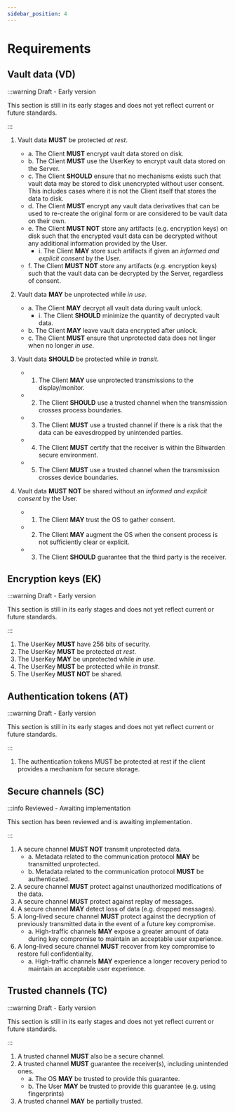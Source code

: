 ```yaml
---
sidebar_position: 4
---
```


# Requirements

## Vault data (VD)

:::warning Draft - Early version

This section is still in its early stages and does not yet reflect current or future standards.

:::

1. Vault data **MUST** be protected _at rest_.

   - a. The Client **MUST** encrypt vault data stored on disk.
   - b. The Client **MUST** use the UserKey to encrypt vault data stored on the Server.
   - c. The Client **SHOULD** ensure that no mechanisms exists such that vault data may be stored to
     disk unencrypted without user consent. This includes cases where it is not the Client itself
     that stores the data to disk.
   - d. The Client **MUST** encrypt any vault data derivatives that can be used to re-create the
     original form or are considered to be vault data on their own.
   - e. The Client **MUST NOT** store any artifacts (e.g. encryption keys) on disk such that the
     encrypted vault data can be decrypted without any additional information provided by the User.
     - i. The Client **MAY** store such artifacts if given an _informed and explicit consent_ by the
       User.
   - f. The Client **MUST NOT** store any artifacts (e.g. encryption keys) such that the vault data
     can be decrypted by the Server, regardless of consent.

2. Vault data **MAY** be unprotected while _in use_.

   - a. The Client **MAY** decrypt all vault data during vault unlock.
     - i. The Client **SHOULD** minimize the quantity of decrypted vault data.
   - b. The Client **MAY** leave vault data encrypted after unlock.
   - c. The Client **MUST** ensure that unprotected data does not linger when no longer _in use_.

3. Vault data **SHOULD** be protected while _in transit_.

   - 1. The Client **MAY** use unprotected transmissions to the display/monitor.
   - 2. The Client **SHOULD** use a trusted channel when the transmission crosses process
        boundaries.
   - 3. The Client **MUST** use a trusted channel if there is a risk that the data can be
        eavesdropped by unintended parties.
   - 4. The Client **MUST** certify that the receiver is within the Bitwarden secure environment.
   - 5. The Client **MUST** use a trusted channel when the transmission crosses device boundaries.

4. Vault data **MUST NOT** be shared without an _informed and explicit consent_ by the User.

   - 1. The Client **MAY** trust the OS to gather consent.
   - 2. The Client **MAY** augment the OS when the consent process is not sufficiently clear or
        explicit.
   - 3. The Client **SHOULD** guarantee that the third party is the receiver.

## Encryption keys (EK)

:::warning Draft - Early version

This section is still in its early stages and does not yet reflect current or future standards.

:::

1. The UserKey **MUST** have 256 bits of security.
2. The UserKey **MUST** be protected _at rest_.
3. The UserKey **MAY** be unprotected while _in use_.
4. The UserKey **MUST** be protected while _in transit_.
5. The UserKey **MUST NOT** be shared.

## Authentication tokens (AT)

:::warning Draft - Early version

This section is still in its early stages and does not yet reflect current or future standards.

:::

1. The authentication tokens MUST be protected at rest if the client provides a mechanism for secure
   storage.

## Secure channels (SC)

:::info Reviewed - Awaiting implementation

This section has been reviewed and is awaiting implementation.

:::

1. A secure channel **MUST NOT** transmit unprotected data.
   - a. Metadata related to the communication protocol **MAY** be transmitted unprotected.
   - b. Metadata related to the communication protocol **MUST** be authenticated.
2. A secure channel **MUST** protect against unauthorized modifications of the data.
3. A secure channel **MUST** protect against replay of messages.
4. A secure channel **MAY** detect loss of data (e.g. dropped messages).
5. A long-lived secure channel **MUST** protect against the decryption of previously transmitted
   data in the event of a future key compromise.
   - a. High-traffic channels **MAY** expose a greater amount of data during key compromise to
     maintain an acceptable user experience.
6. A long-lived secure channel **MUST** recover from key compromise to restore full confidentiality.
   - a. High-traffic channels **MAY** experience a longer recovery period to maintain an acceptable
     user experience.

## Trusted channels (TC)

:::warning Draft - Early version

This section is still in its early stages and does not yet reflect current or future standards.

:::

1. A trusted channel **MUST** also be a secure channel.
2. A trusted channel **MUST** guarantee the receiver(s), including unintended ones.
   - a. The OS **MAY** be trusted to provide this guarantee.
   - b. The User **MAY** be trusted to provide this guarantee (e.g. using fingerprints)
3. A trusted channel **MAY** be partially trusted.
